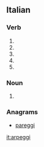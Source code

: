 ==Italian==

===Verb===
{{head|it|verb form}}

# {{inflection of|arpeggiare||2|s|pres|indc|lang=it}}
# {{inflection of|arpeggiare||1|s|pres|subj|lang=it}}
# {{inflection of|arpeggiare||2|s|pres|subj|lang=it}}
# {{inflection of|arpeggiare||3|s|pres|subj|lang=it}}
# {{inflection of|arpeggiare||3|s|impr|lang=it}}

===Noun===
{{head|it|plural|g=m}}

# {{plural of|arpeggio|lang=it}}

===Anagrams===
* [[pareggi#Italian|pareggi]]

[[it:arpeggi]]